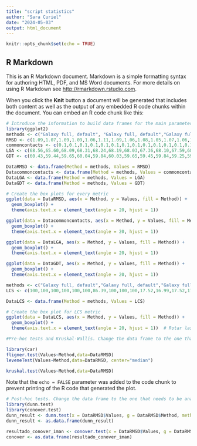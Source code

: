 ---
title: "script statistics"
author: "Sara Curiel"
date: "2024-05-03"
output: html_document
---

```{r setup, include=FALSE}
knitr::opts_chunk$set(echo = TRUE)
```

## R Markdown

This is an R Markdown document. Markdown is a simple formatting syntax for authoring HTML, PDF, and MS Word documents. For more details on using R Markdown see <http://rmarkdown.rstudio.com>.

When you click the **Knit** button a document will be generated that includes both content as well as the output of any embedded R code chunks within the document. You can embed an R code chunk like this:

```{r}

# Introduce the information to build data frames for the main parameters
library(ggplot2)
methods <- c("Galaxy full, default", "Galaxy full, default","Galaxy full, default","Galaxy full, default","Galaxy full, default", "Galaxy full, ptm","Galaxy full, ptm","Galaxy full, ptm","Galaxy full, ptm","Galaxy full, ptm","Galaxy reduced, default","Galaxy reduced, default","Galaxy reduced, default","Galaxy reduced, default","Galaxy reduced, default","Galaxy reduced, ptm","Galaxy reduced, ptm","Galaxy reduced, ptm","Galaxy reduced, ptm","Galaxy reduced, ptm","ColabFold","ColabFold","ColabFold","ColabFold","ColabFold","MetaAI", "COSMIC2")
RMSD <- c(1.09,1.07,1.09,1.09,1.06,1.11,1.09,1.06,1.08,1.05,1.07,1.06,1.05,1.07,1.06,1.08,1.07,1.07,1.08,1.04,1.09,1.08,1.03,1.10,1.12,0.82,1.05)
commoncontacts <- c(0.1,0.1,0.1,0.1,0.1,0.1,0.1,0.1,0.1,0.1,0.1,0.1,0.1,0.1,0.1,0.1,0.1,0.1,0.1,0.1,0.1,0.1,0.1,0.1,0.1,0.1,0.1)
LGA <- c(68.56,65.60,68.09,68.31,68.24,68.19,68.03,67.36,68.10,67.59,68.40,65.70,64.73,68.46,67.75,68.23,65.70,68.48,67.75,67.75,68.91,68.66,69.09,68.50,68.92,22.58,69.23)
GDT <- c(60.43,59.44,59.65,60.04,59.84,60.03,59.65,59.45,59.84,59.25,59.84,59.45,59.65,60.43,59.45,59.65,59.25,60.24,59.84,59.45,60.04,60.24,60.63,59.84,60.43,20.87,61.81)

DataRMSD <- data.frame(Method = methods, Values = RMSD)
Datacommoncontacts <- data.frame(Method = methods, Values = commoncontacts)
DataLGA <- data.frame(Method = methods, Values = LGA)
DataGDT <- data.frame(Method = methods, Values = GDT)

# Create the box plots for every metric
ggplot(data = DataRMSD, aes(x = Method, y = Values, fill = Method)) +
  geom_boxplot() +
  theme(axis.text.x = element_text(angle = 20, hjust = 1))

ggplot(data = Datacommoncontacts, aes(x = Method, y = Values, fill = Method)) +
  geom_boxplot() +
  theme(axis.text.x = element_text(angle = 20, hjust = 1))  

ggplot(data = DataLGA, aes(x = Method, y = Values, fill = Method)) +
  geom_boxplot() +
  theme(axis.text.x = element_text(angle = 20, hjust = 1))  

ggplot(data = DataGDT, aes(x = Method, y = Values, fill = Method)) +
  geom_boxplot() +
  theme(axis.text.x = element_text(angle = 20, hjust = 1))  
```

```{r}
methods <- c("Galaxy full, default","Galaxy full, default","Galaxy full, default","Galaxy full, default","Galaxy full, default","Galaxy full, default","Galaxy full, default","Galaxy full, default","Galaxy full, default","Galaxy full, default","Galaxy full, default", "Galaxy full, default","Galaxy full, default","Galaxy full, default","Galaxy full, default", "Galaxy full, ptm","Galaxy full, ptm","Galaxy full, ptm","Galaxy full, ptm","Galaxy full, ptm","Galaxy full, ptm","Galaxy full, ptm","Galaxy full, ptm","Galaxy full, ptm","Galaxy full, ptm","Galaxy full, ptm","Galaxy full, ptm","Galaxy full, ptm","Galaxy full, ptm","Galaxy full, ptm","Galaxy reduced, default","Galaxy reduced, default","Galaxy reduced, default","Galaxy reduced, default","Galaxy reduced, default","Galaxy reduced, default","Galaxy reduced, default","Galaxy reduced, default","Galaxy reduced, default","Galaxy reduced, default","Galaxy reduced, default","Galaxy reduced, default","Galaxy reduced, default","Galaxy reduced, default","Galaxy reduced, default","Galaxy reduced, ptm","Galaxy reduced, ptm","Galaxy reduced, ptm","Galaxy reduced, ptm","Galaxy reduced, ptm","Galaxy reduced, ptm","Galaxy reduced, ptm","Galaxy reduced, ptm","Galaxy reduced, ptm","Galaxy reduced, ptm","Galaxy reduced, ptm","Galaxy reduced, ptm","Galaxy reduced, ptm","Galaxy reduced, ptm","Galaxy reduced, ptm","ColabFold","ColabFold","ColabFold","ColabFold","ColabFold","ColabFold","ColabFold","ColabFold","ColabFold","ColabFold","ColabFold","ColabFold","ColabFold","ColabFold","ColabFold","MetaAI","MetaAI","MetaAI", "COSMIC2","COSMIC2","COSMIC2")
LCS <- c(100,100,100,100,100,100,86.39,100,100,100,17.52,16.99,17.52,17.50,17.26,100,100,100,100,100,100,97.87,86.48,97.87,96.32,17.48,17.24,17.02,17.29,17.63,100,100,100,100,100,98.88,86.39,82.72,100,95.76,17.67,17.07,17.38,17.64,17.08,100,100,100,100,100,98.88,86.39,98.88,95.76,95.76,17.63,17.02,18.02,17.30,17.08,100,100,100,100,100,100,100,100,100,100,17.79,18.12,20.11,18.26,17.66,100,90.91,55.46,100,100,25.35)

DataLCS <- data.frame(Method = methods, Values = LCS)

# Create the box plot for LCS metric
ggplot(data = DataLCS, aes(x = Method, y = Values, fill = Method)) +
  geom_boxplot() +
  theme(axis.text.x = element_text(angle = 20, hjust = 1))  # Rotar las etiquetas del eje x

```


```{r}

#Pre-hoc tests and Kruskal-Wallis. Change the data frame to the one that needs to be analysed (in this case, DataRMSD is an example) 

library(car)
fligner.test(Values~Method,data=DataRMSD) 
leveneTest(Values~Method,data=DataRMSD, center="median")

kruskal.test(Values~Method,data=DataRMSD)

```


Note that the `echo = FALSE` parameter was added to the code chunk to prevent printing of the R code that generated the plot.

```{r}

# Post-hoc tests. Change the data frame to the one that needs to be analysed (in this case, DataRMSD is an example) 
library(dunn.test)
library(conover.test) 
dunn_result <- dunn.test(x = DataRMSD$Values, g = DataRMSD$Method, method = "bonferroni")
dunn_result <- as.data.frame(dunn_result)

resultado_conover_iman <- conover.test(x = DataRMSD$Values, g = DataRMSD$Method, method = "bonferroni", kw = TRUE)
conover <- as.data.frame(resultado_conover_iman)


```
```{r}


```

